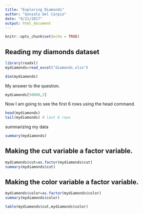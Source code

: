 ```yaml
---
title: "Exploring Diamonds"
author: "Gonzalo Del Carpio"
date: "9/21/2017"
output: html_document
---
```


```r
knitr::opts_chunk$set(echo = TRUE)
```

## Reading my diamonds dataset

```r
library(readxl)
mydiamonds=read_excel("diamonds.xlsx")
```

```r
dim(mydiamonds)
```

My answer to the question.

```r
mydiamonds[50000,3]
```

Now I am going to see the first 6 rows using the head command.

```r
head(mydiamonds)
tail(mydiamonds) # last 6 rows
```


summarizing my data

```r
summary(mydiamonds)
```

## Making the cut variable a factor variable.

```r
mydiamonds$cut=as.factor(mydiamonds$cut)
summary(mydiamonds$cut)
```

## Making the color variable a factor variable.

```r
mydiamonds$color=as.factor(mydiamonds$color)
summary(mydiamonds$color)
```


```r
table(mydiamonds$cut,mydiamonds$color)
```

